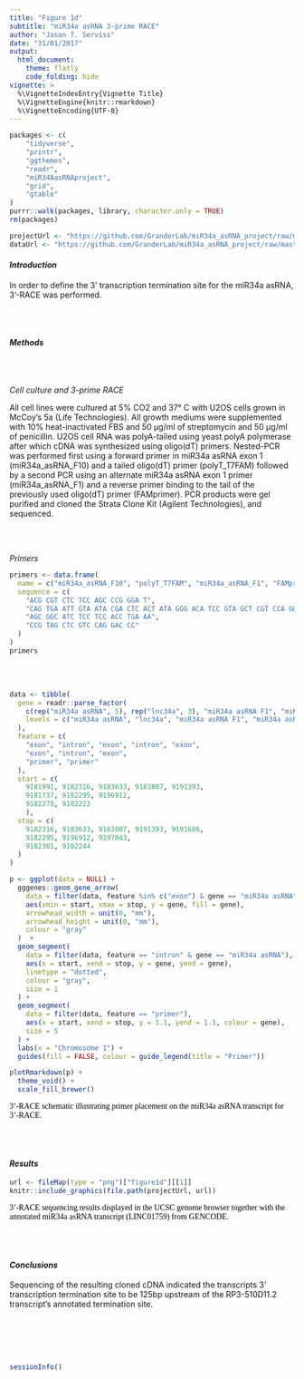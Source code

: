 ```yaml
---
title: "Figure 1d"
subtitle: "miR34a asRNA 3-prime RACE"
author: "Jason T. Serviss"
date: "31/01/2017"
output:
  html_document:
    theme: flatly
    code_folding: hide
vignette: >
  %\VignetteIndexEntry{Vignette Title}
  %\VignetteEngine{knitr::rmarkdown}
  %\VignetteEncoding{UTF-8}
---
```


<style> 
.caption { 
  color: Black; 
  font-family: "Times New Roman", Times, serif;
  font-size: 1.0em; 
}
</style>

```r

packages <- c(
    "tidyverse",
    "printr",
    "ggthemes",
    "readr",
    "miR34AasRNAproject",
    "grid",
    "gtable"
)
purrr::walk(packages, library, character.only = TRUE)
rm(packages)

```

```r

projectUrl <- "https://github.com/GranderLab/miR34a_asRNA_project/raw/master/inst"
dataUrl <- "https://github.com/GranderLab/miR34a_asRNA_project/raw/master/"

```

#### _Introduction_

In order to define the 3' transcription termination site for the miR34a asRNA, 3'-RACE was performed.

<br></br>

#### _Methods_

<br></br>

_Cell culture and 3-prime RACE_

All cell lines were cultured at 5% CO2 and 37° C with U2OS cells grown in McCoy’s 5a (Life Technologies). All growth mediums were supplemented with 10% heat-inactivated FBS and 50 μg/ml of streptomycin and 50 μg/ml of penicillin. U2OS cell RNA was polyA-tailed using yeast polyA polymerase after which cDNA was synthesized using oligo(dT) primers. Nested-PCR was performed first using a forward primer in miR34a asRNA exon 1 (miR34a_asRNA_F10) and a tailed oligo(dT) primer (polyT_T7FAM) followed by a second PCR using an alternate miR34a asRNA exon 1 primer (miR34a_asRNA_F1) and a reverse primer binding to the tail of the previously used oligo(dT) primer (FAMprimer). PCR products were gel purified and cloned the Strata Clone Kit (Agilent Technologies), and sequenced.

<br></br>

_Primers_

```r

primers <- data.frame(
  name = c("miR34a_asRNA_F10", "polyT_T7FAM", "miR34a_asRNA_F1", "FAMprimer"),
  sequence = c(
    "ACG CGT CTC TCC AGC CCG GGA T",
    "CAG TGA ATT GTA ATA CGA CTC ACT ATA GGG ACA TCC GTA GCT CGT CCA GGA CCC TTT TTT TTT TTT TTT TTT VN",
    "AGC GGC ATC TCC TCC ACC TGA AA",
    "CCG TAG CTC GTC CAG GAC CC"
  )
)
primers

```

<br></br>

```r
data <- tibble(
  gene = readr::parse_factor(
    c(rep("miR34a asRNA", 5), rep("lnc34a", 3), "miR34a asRNA F1", "miR34a asRNA F10"),
    levels = c("miR34a asRNA", "lnc34a", "miR34a asRNA F1", "miR34a asRNA F10")
  ),
  feature = c(
    "exon", "intron", "exon", "intron", "exon",
    "exon", "intron", "exon",
    "primer", "primer"
  ),
  start = c(
    9181991, 9182316, 9183633, 9183807, 9191393,
    9181737, 9182295, 9196912,
    9182279, 9182223
    ),
  stop = c(
    9182316, 9183633, 9183807, 9191393, 9191686,
    9182295, 9196912, 9197043,
    9182301, 9182244
  )
)

p <- ggplot(data = NULL) +
  gggenes::geom_gene_arrow(
    data = filter(data, feature %in% c("exon") & gene == "miR34a asRNA"),
    aes(xmin = start, xmax = stop, y = gene, fill = gene),
    arrowhead_width = unit(0, "mm"),
    arrowhead_height = unit(0, "mm"),
    colour = "gray"
  )  +
  geom_segment(
    data = filter(data, feature == "intron" & gene == "miR34a asRNA"),
    aes(x = start, xend = stop, y = gene, yend = gene),
    linetype = "dotted",
    colour = "gray",
    size = 1
  ) +
  geom_segment(
    data = filter(data, feature == "primer"),
    aes(x = start, xend = stop, y = 1.1, yend = 1.1, colour = gene),
    size = 5 
  ) +
  labs(x = "Chromosome 1") +
  guides(fill = FALSE, colour = guide_legend(title = "Primer"))

plotRmarkdown(p) +
  theme_void() +
  scale_fill_brewer()
```

<div class = "caption">
3’-RACE schematic illustrating primer placement on the miR34a asRNA transcript for 3'-RACE.
</div>

<br></br>

#### _Results_

```r

url <- fileMap(type = "png")["figure1d"][[1]]
knitr::include_graphics(file.path(projectUrl, url))

```

<div class = "caption">
3’-RACE sequencing results displayed in the UCSC genome browser together with the annotated miR34a asRNA transcript (LINC01759) from GENCODE.
</div>

<br></br>

#### _Conclusions_

Sequencing of the resulting cloned cDNA indicated the transcripts 3’ transcription termination site to be 125bp upstream of the RP3-510D11.2 transcript’s annotated termination site.

<br></br><br></br>

```r
sessionInfo()
```
